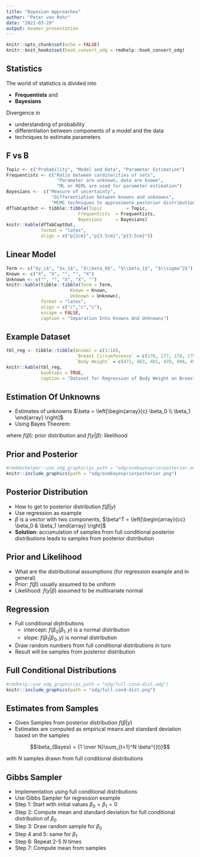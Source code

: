 ```yaml
---
title: "Bayesian Approaches"
author: "Peter von Rohr"
date: "2021-03-29"
output: beamer_presentation
---
```


```r
knitr::opts_chunk$set(echo = FALSE)
knitr::knit_hooks$set(hook_convert_odg = rmdhelp::hook_convert_odg)
```



## Statistics

The world of statistics is divided into

* __Frequentists__ and 
* __Bayesians__

Divergence in 

* understanding of probability
* differentiation between components of a model and the data
* techniques to estimate parameters



## F vs B
```r
Topic <- c("Probability", "Model and Data", "Parameter Estimation")
Frequentists <- c("Ratio between cardinalities of sets",
                   "Parameter are unknown, data are known",
                   "ML or REML are used for parameter estimation")
Bayesians <-  c("Measure of uncertainty",
                 "Differentiation between knowns and unknowns",
                 "MCMC techniques to approximate posterior distributions")
dfTabCaptOut <- tibble::tibble(Topic         = Topic,
                           Frequentists  = Frequentists,
                           Bayesians     = Bayesians)
knitr::kable(dfTabCaptOut, 
             format = "latex", 
             align = c("p{2cm}","p{3.5cm}","p{3.5cm}"))
```



## Linear Model
\begin{equation}
y_i = \beta_0 + \beta_1 x_{i1} + \epsilon_i \notag
\end{equation}

```r
Term <- c("$y_i$", "$x_1$", "$\\beta_0$", "$\\beta_1$", "$\\sigma^2$")
Known <- c("X", "X", "", "", "X")
Unknown <- c("", "", "X", "X", "")
knitr::kable(tibble::tibble(Term = Term,
                        Known = Known,
                        Unknown = Unknown), 
             format = "latex", 
             align = c("c","c","c"),
             escape = FALSE,
             caption = "Separation Into Knowns And Unknowns")
```




## Example Dataset

```r
tbl_reg <- tibble::tibble(Animal = c(1:10),
                          `Breast Circumference` = c(176, 177, 178, 179, 179, 180, 181, 182,183, 184),
                          `Body Weight` = c(471, 463, 481, 470, 496, 491, 518, 511, 510, 541))
knitr::kable(tbl_reg,
             booktabs = TRUE,
             caption = "Dataset for Regression of Body Weight on Breast Circumference for ten Animals")
```



## Estimation Of Unknowns
* Estimates of unknowns $\beta = \left[\begin{array}{c} \beta_0  \\  \beta_1 \end{array} \right]$
* Using Bayes Theorem:

\begin{align}
f(\beta | y) & =       \frac{f(\beta, y)}{f(y)} \notag \\
             & =       \frac{f(y | \beta)f(\beta)}{f(y)} \notag \\
             & \propto  f(y | \beta)f(\beta) \notag
\end{align}

where $f(\beta)$: prior distribution  and  $f(y|\beta)$: likelihood


## Prior and Posterior
```r
#rmddochelper::use_odg_graphic(ps_path = "odg/asmbayespriorposterior.odg")
knitr::include_graphics(path = "odg/asmbayespriorposterior.png")
```


## Posterior Distribution

* How to get to posterior distribution $f(\beta | y)$
* Use regression as example
* $\beta$ is a vector with two components, $\beta^T = \left[\begin{array}{cc} \beta_0  &  \beta_1 \end{array} \right]$
* __Solution__: accumulation of samples from full conditional posterior distributions leads to samples from posterior distribution


## Prior and Likelihood

* What are the distributional assumptions (for regression example and in general)
* Prior: $f(\beta)$ usually assumed to be uniform
* Likelihood: $f(y|\beta)$ assumed to be multivariate normal


## Regression

* Full conditional distributions
    + intercept: $f(\beta_0 | \beta_1, y)$ is a normal distribution
    + slope: $f(\beta_1 | \beta_0, y)$ is normal distribution
* Draw random numbers from full conditional distributions in turn
* Result will be samples from posterior distribution


## Full Conditional Distributions

```r
#rmdhelp::use_odg_graphic(ps_path = "odg/full-cond-dist.odg")
knitr::include_graphics(path = "odg/full-cond-dist.png")
```



## Estimates from Samples

* Given Samples from posterior distribution $f(\beta | y)$
* Estimates are computed as empirical means and standard deviation based on the samples

$$\beta_{Bayes} = {1 \over N}\sum_{t=1}^N \beta^{(t)}$$

with $N$ samples drawn from full conditional distributions


## Gibbs Sampler

* Implementation using full conditional distributions
* Use Gibbs Sampler for regression example
* Step 1: Start with initial values $\beta_0 = \beta_1 = 0$
* Step 2: Compute mean and standard deviation for full conditional distribution of $\beta_0$
* Step 3: Draw random sample for $\beta_0$
* Step 4 and 5: same for $\beta_1$
* Step 6: Repeat 2-5 $N$ times
* Step 7: Compute mean from samples


